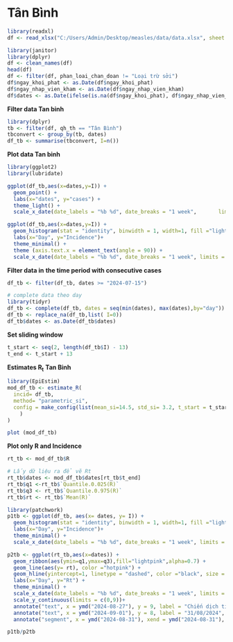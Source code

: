 # Tân Bình

```r
library(readxl)
df <- read_xlsx("C:/Users/Admin/Desktop/measles/data/data.xlsx", sheet = "data")

library(janitor)
library(dplyr)
df <- clean_names(df)
head(df)
df <- filter(df, phan_loai_chan_doan != "Loại trừ sởi")
df$ngay_khoi_phat <- as.Date(df$ngay_khoi_phat)
df$ngay_nhap_vien_kham <- as.Date(df$ngay_nhap_vien_kham)
df$dates <- as.Date(ifelse(is.na(df$ngay_khoi_phat), df$ngay_nhap_vien_kham,df$ngay_khoi_phat))
```

**Filter data Tan binh**

```r
library(dplyr)
tb <- filter(df, qh_th == "Tân Bình")  
tbconvert <- group_by(tb, dates)  
df_tb <- summarise(tbconvert, I=n())
```

**Plot data Tan binh**

```r
library(ggplot2)
library(lubridate)

ggplot(df_tb,aes(x=dates,y=I)) +
  geom_point() +
  labs(x="dates", y="cases") + 
  theme_light() +
  scale_x_date(date_labels = "%b %d", date_breaks = "1 week",       limits = c(ymd("2024-05-30"),ymd("2024-09-14")))

ggplot(df_tb,aes(x=dates,y=I)) +
  geom_histogram(stat = "identity", binwidth = 1, width=1, fill ="lightpink", color= "black") +
  labs(x="Day", y="Incidence")+
  theme_minimal() +
  theme (axis.text.x = element_text(angle = 90)) +
  scale_x_date(date_labels = "%b %d", date_breaks = "1 week", limits = c(ymd("2024-05-30"),ymd("2024-09-14")))
```

**Filter data in** **the time period with consecutive cases**

```r
df_tb <- filter(df_tb, dates >= "2024-07-15")

# complete data theo day
library(tidyr)
df_tb <- complete(df_tb, dates = seq(min(dates), max(dates),by="day"))
df_tb <- replace_na(df_tb,list( I=0))
df_tb$dates <- as.Date(df_tb$dates)
```

**Set sliding window**

```r
t_start <- seq(2, length(df_tb$I) - 13)
t_end <- t_start + 13
```

**Estimates R~t~** **Tan Binh**

```r
library(EpiEstim)
mod_df_tb <- estimate_R(
  incid= df_tb,
  method= "parametric_si",
  config = make_config(list(mean_si=14.5, std_si= 3.2, t_start = t_start,   t_end = t_end)
    )
)

plot (mod_df_tb)
```

**Plot only R and Incidence**

```r
rt_tb <- mod_df_tb$R

# Lấy dữ liệu ra để vẽ Rt
rt_tb$dates <- mod_df_tb$dates[rt_tb$t_end]
rt_tb$q1 <-rt_tb$`Quantile.0.025(R)`
rt_tb$q3 <- rt_tb$`Quantile.0.975(R)`
rt_tb$rt <- rt_tb$`Mean(R)`
```

```r
library(patchwork)
p1tb <- ggplot(df_tb, aes(x= dates, y= I)) +
  geom_histogram(stat = "identity", binwidth = 1, width=1, fill ="lightpink", color= "black") +
  labs(x="Day", y="Incidence")+
  theme_minimal() + 
  scale_x_date(date_labels = "%b %d", date_breaks = "1 week", limits = c(ymd("2024-07-15"),ymd("2024-09-14")))

p2tb <- ggplot(rt_tb,aes(x=dates)) +
  geom_ribbon(aes(ymin=q1,ymax=q3),fill="lightpink",alpha=0.7) +
  geom_line(aes(y= rt), color ="hotpink") +
  geom_hline(yintercept=1, linetype = "dashed", color ="black", size = 1) +
  labs(x="Day", y="Rt") +
  theme_minimal() + 
  scale_x_date(date_labels = "%b %d", date_breaks = "1 week", limits = c(ymd("2024-07-15"),ymd("2024-09-14"))) +
  scale_y_continuous(limits = c(0,9))+
  annotate("text", x = ymd("2024-08-27"), y = 9, label = "Chiến dịch tiêm MR", size = 5, hjust = 0.2, color = "red" ) +
  annotate("text", x = ymd("2024-09-01"), y = 8, label = "31/08/2024", size = 5, hjust = 0.4, color = "red") +
  annotate("segment", x = ymd("2024-08-31"), xend = ymd("2024-08-31"), y = 8, yend = 4, arrow = arrow(type = "closed", length = unit(0.2, "cm")), color = "hotpink")

p1tb/p2tb
```
